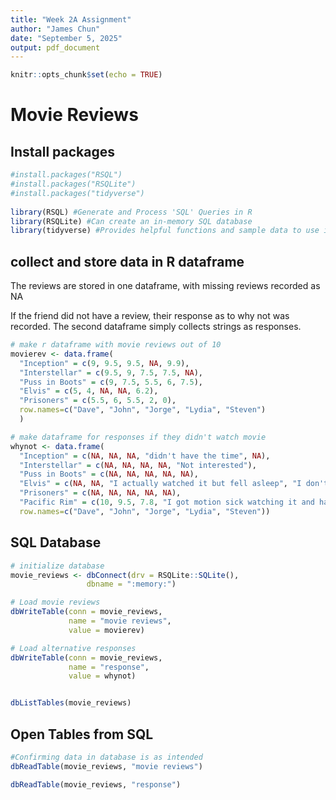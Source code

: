 ```yaml
---
title: "Week 2A Assignment"
author: "James Chun"
date: "September 5, 2025"
output: pdf_document
---
```


```r
knitr::opts_chunk$set(echo = TRUE)
```

# Movie Reviews

## Install packages
```r
#install.packages("RSQL")
#install.packages("RSQLite")
#install.packages("tidyverse")
 
library(RSQL) #Generate and Process 'SQL' Queries in R
library(RSQLite) #Can create an in-memory SQL database
library(tidyverse) #Provides helpful functions and sample data to use in R
```
## collect and store data in R dataframe
The reviews are stored in one dataframe, with missing reviews recorded as NA

If the friend did not have a review, their response as to why not was recorded. The second dataframe simply collects strings as responses. 

```r
# make r dataframe with movie reviews out of 10
movierev <- data.frame(
  "Inception" = c(9, 9.5, 9.5, NA, 9.9), 
  "Interstellar" = c(9.5, 9, 7.5, 7.5, NA), 
  "Puss in Boots" = c(9, 7.5, 5.5, 6, 7.5), 
  "Elvis" = c(5, 4, NA, NA, 6.2), 
  "Prisoners" = c(5.5, 6, 5.5, 2, 0), 
  row.names=c("Dave", "John", "Jorge", "Lydia", "Steven")
  )

# make dataframe for responses if they didn't watch movie
whynot <- data.frame(
  "Inception" = c(NA, NA, NA, "didn't have the time", NA), 
  "Interstellar" = c(NA, NA, NA, NA, "Not interested"), 
  "Puss in Boots" = c(NA, NA, NA, NA, NA), 
  "Elvis" = c(NA, NA, "I actually watched it but fell asleep", "I don't like animation", NA), 
  "Prisoners" = c(NA, NA, NA, NA, NA), 
  "Pacific Rim" = c(10, 9.5, 7.8, "I got motion sick watching it and had to turn it off", "ew the monsters look weird"), 
  row.names=c("Dave", "John", "Jorge", "Lydia", "Steven"))

```

## SQL Database

```r
# initialize database
movie_reviews <- dbConnect(drv = RSQLite::SQLite(),
                 dbname = ":memory:")

# Load movie reviews
dbWriteTable(conn = movie_reviews,
             name = "movie reviews",
             value = movierev)

# Load alternative responses
dbWriteTable(conn = movie_reviews,
             name = "response",
             value = whynot)


dbListTables(movie_reviews)

```

## Open Tables from SQL

```r
#Confirming data in database is as intended
dbReadTable(movie_reviews, "movie reviews")

dbReadTable(movie_reviews, "response")
```





